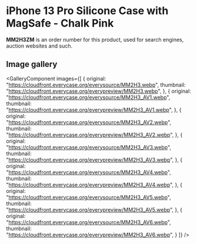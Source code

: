 
# iPhone 13 Pro Silicone Case with MagSafe - Chalk Pink

<Callout type='info' emoji='👉🏻'>**MM2H3ZM** is an order number for this product, used for search engines, auction websites and such.</Callout>

## Image gallery

<GalleryComponent
    images={[
      {
        original: "https://cloudfront.everycase.org/everysource/MM2H3.webp",
        thumbnail: "https://cloudfront.everycase.org/everypreview/MM2H3.webp",
      },
      {
        original: "https://cloudfront.everycase.org/everysource/MM2H3_AV1.webp",
        thumbnail: "https://cloudfront.everycase.org/everypreview/MM2H3_AV1.webp",
      },
      {
        original: "https://cloudfront.everycase.org/everysource/MM2H3_AV2.webp",
        thumbnail: "https://cloudfront.everycase.org/everypreview/MM2H3_AV2.webp",
      },
      {
        original: "https://cloudfront.everycase.org/everysource/MM2H3_AV3.webp",
        thumbnail: "https://cloudfront.everycase.org/everypreview/MM2H3_AV3.webp",
      },
      {
        original: "https://cloudfront.everycase.org/everysource/MM2H3_AV4.webp",
        thumbnail: "https://cloudfront.everycase.org/everypreview/MM2H3_AV4.webp",
      },
      {
        original: "https://cloudfront.everycase.org/everysource/MM2H3_AV5.webp",
        thumbnail: "https://cloudfront.everycase.org/everypreview/MM2H3_AV5.webp",
      },
      {
        original: "https://cloudfront.everycase.org/everysource/MM2H3_AV6.webp",
        thumbnail: "https://cloudfront.everycase.org/everypreview/MM2H3_AV6.webp",
      }
    ]}
  />
